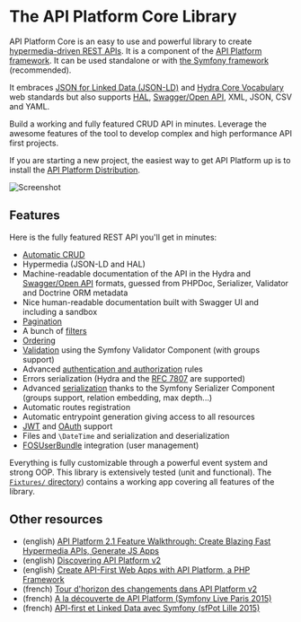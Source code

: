 # The API Platform Core Library

API Platform Core is an easy to use and powerful library to create [hypermedia-driven REST APIs](http://en.wikipedia.org/wiki/HATEOAS).
It is a component of the [API Platform framework](https://api-platform.com). It can be used standalone or with [the Symfony
framework](https://symfony.com) (recommended).

It embraces [JSON for Linked Data (JSON-LD)](http://json-ld.org) and [Hydra Core Vocabulary](http://www.hydra-cg.com) web
standards but also supports [HAL](http://stateless.co/hal_specification.html), [Swagger/Open API](https://www.openapis.org/), XML, JSON, CSV and YAML.

Build a working and fully featured CRUD API in minutes. Leverage the awesome features of the tool to develop complex and
high performance API first projects.

If you are starting a new project, the easiest way to get API Platform up is to install
the [API Platform Distribution](../distribution/index.md).

![Screenshot](../distribution/images/swagger-ui-1.png)

## Features

Here is the fully featured REST API you'll get in minutes:

- [Automatic CRUD](operations.md)
- Hypermedia (JSON-LD and HAL)
- Machine-readable documentation of the API in the Hydra and [Swagger/Open API](swagger.md) formats,
  guessed from PHPDoc, Serializer, Validator and Doctrine ORM metadata
- Nice human-readable documentation built with Swagger UI and including a sandbox
- [Pagination](pagination.md)
- A bunch of [filters](filters.md)
- [Ordering](default-order.md)
- [Validation](validation.md) using the Symfony Validator Component (with groups support)
- Advanced [authentication and authorization](security.md) rules
- Errors serialization (Hydra and the [RFC 7807](https://tools.ietf.org/html/rfc7807) are supported)
- Advanced [serialization](serialization.md) thanks to the Symfony Serializer Component (groups support, relation embedding, max depth...)
- Automatic routes registration
- Automatic entrypoint generation giving access to all resources
- [JWT](jwt.md) and [OAuth](https://oauth.net/) support
- Files and `\DateTime` and serialization and deserialization
- [FOSUserBundle](fosuser-bundle.md) integration (user management)

Everything is fully customizable through a powerful event system and strong OOP.
This library is extensively tested (unit and functional). The [`Fixtures/` directory](https://github.com/api-platform/core/tree/master/Fixtures))
contains a working app covering all features of the library.

## Other resources

- (english) [API Platform 2.1 Feature Walkthrough: Create Blazing Fast Hypermedia APIs, Generate JS Apps](https://dunglas.fr/2017/06/api-platform-2-1-feature-walkthrough-create-blazing-fast-hypermedia-apis-generate-js-apps/)
- (english) [Discovering API Platform v2](https://dunglas.fr/2016/05/the-first-alpha-of-api-platform-2-0-is-available/)
- (english) [Create API-First Web Apps with API Platform, a PHP Framework](http://blog.runscope.com/posts/create-api-first-web-apps-with-api-platform-a-php-framework)
- (french) [Tour d'horizon des changements dans API Platform v2](https://les-tilleuls.coop/fr/blog/article/la-premiere-alpha-d-api-platform-2-0-est-disponible)
- (french) [A la découverte de API Platform (Symfony Live Paris 2015)](https://dunglas.fr/2015/04/mes-slides-du-symfony-live-2015-a-la-decouverte-de-api-platform/)
- (french) [API-first et Linked Data avec Symfony (sfPot Lille 2015)](https://les-tilleuls.coop/slides/dunglas/slides-sfPot-2015-01-15/#/)

